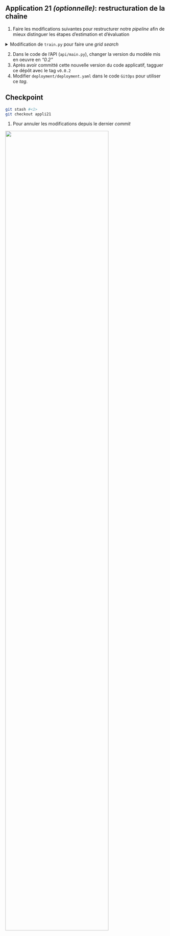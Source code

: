 ::: {.application}
## Application 21 _(optionnelle)_: restructuration de la chaîne

1. Faire les modifications suivantes pour restructurer notre _pipeline_
afin de mieux distinguer les étapes d'estimation et d'évaluation



<details>
<summary>
Modification de `train.py` pour faire une _grid search_
</summary>

```.python
"""
Prediction de la survie d'un individu sur le Titanic
"""

import os
from dotenv import load_dotenv
import argparse
from loguru import logger

import pathlib
from joblib import dump
import pandas as pd
from sklearn.model_selection import GridSearchCV

from src.pipeline.build_pipeline import split_train_test, create_pipeline
from src.models.train_evaluate import evaluate_model


# ENVIRONMENT CONFIGURATION ---------------------------

logger.add("recording.log", rotation="500 MB")
load_dotenv()

parser = argparse.ArgumentParser(description="Paramètres du random forest")
parser.add_argument(
    "--n_trees", type=int, default=20, help="Nombre d'arbres"
)
args = parser.parse_args()

URL_RAW = "https://minio.lab.sspcloud.fr/lgaliana/ensae-reproductibilite/data/raw/data.csv"

n_trees = args.n_trees
jeton_api = os.environ.get("JETON_API", "")
data_path = os.environ.get("data_path", URL_RAW)
data_train_path = os.environ.get("train_path", "data/derived/train.parquet")
data_test_path = os.environ.get("test_path", "data/derived/test.parquet")
MAX_DEPTH = None
MAX_FEATURES = "sqrt"

if jeton_api.startswith("$"):
    logger.info("API token has been configured properly")
else:
    logger.warning("API token has not been configured")


# IMPORT ET STRUCTURATION DONNEES --------------------------------

p = pathlib.Path("data/derived/")
p.mkdir(parents=True, exist_ok=True)

TrainingData = pd.read_csv(data_path)

X_train, X_test, y_train, y_test = split_train_test(
    TrainingData, test_size=0.1,
    train_path=data_train_path,
    test_path=data_test_path
)


# PIPELINE ----------------------------


# Create the pipeline
pipe = create_pipeline(
    n_trees, max_depth=MAX_DEPTH, max_features=MAX_FEATURES
)


param_grid = {
    "classifier__n_estimators": [10, 20, 50],
    "classifier__max_leaf_nodes": [5, 10, 50],
}


pipe_cross_validation = GridSearchCV(
    pipe,
    param_grid=param_grid,
    scoring=["accuracy", "precision", "recall", "f1"],
    refit="f1",
    cv=5,
    n_jobs=5,
    verbose=1,
)
pipe = pipe_cross_validation.best_estimator_

# ESTIMATION ET EVALUATION ----------------------

pipe.fit(X_train, y_train)

dump(pipe, 'model.joblib')


# Evaluate the model
score, matrix = evaluate_model(pipe, X_test, y_test)

logger.success(f"{score:.1%} de bonnes réponses sur les données de test pour validation")
logger.debug(20 * "-")
logger.info("Matrice de confusion")
logger.debug(matrix)
```

</details>

2. Dans le code de l'API (`api/main.py`), changer la version du modèle mis en oeuvre en _"0.2"_
2. Après avoir committé cette nouvelle version du code applicatif, tagguer ce dépôt avec le tag `v0.0.2`
3. Modifier `deployment/deployment.yaml` dans le code `GitOps` pour utiliser ce _tag_.

:::


::: {.callout-caution collapse="true"}
## Checkpoint

```.bash
git stash #<1>
git checkout appli21
```
1. Pour annuler les modifications depuis le dernier _commit_


![](/checkpoint.jpg){width=80% fig-align="center"}

:::
